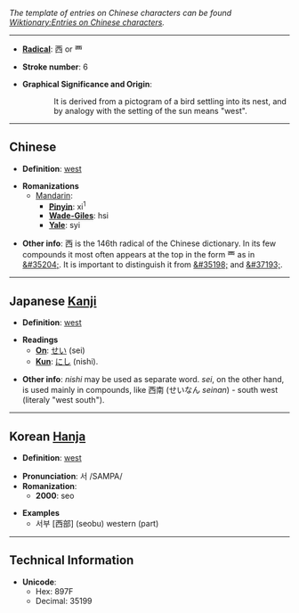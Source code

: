 ''The template of entries on Chinese characters can be found [[Wiktionary:Entries on Chinese characters]].''

----

* '''[[Wiktionary:Chinese radical | Radical]]''': &#35199; or &#35200;

* '''Stroke number''': 6

* '''Graphical Significance and Origin''':
::It is derived from a pictogram of a bird settling into its nest, and by analogy with the setting of the sun means "west".

----

== Chinese ==

* '''Definition''': [[west]]

* '''Romanizations'''
** [[Mandarin]]:
*** '''[[Pinyin]]''': xi<sup>1</sup>
*** '''[[Wade-Giles]]''': hsi
*** '''[[Yale]]''': syi

* '''Other info''':  &#35199; is the 146th radical of the Chinese dictionary.  In its few compounds it most often appears at the top in the form &#35200; as in [[&#35204;]].  It is important to distinguish it from [[&#35198;]] and [[&#37193;]].

----

== Japanese [[Kanji]] ==

* '''Definition''': [[west]]

* '''Readings'''
** '''[[On]]''': [[せい]] (sei)
** '''[[Kun]]''': [[にし]] (nishi).

* '''Other info''':  ''nishi'' may be used as separate word.  ''sei'', on the other hand, is used mainly in compounds, like  西南 (せいなん ''seinan'') - south west (literaly "west south").
----

== Korean [[Hanja]] ==

* '''Definition''': [[west]]

* '''Pronunciation''': 서 /SAMPA/
* '''Romanization''':
** '''2000''': seo

* '''Examples'''
** 서부 [西部] (seobu) western (part)

----
== Technical Information ==

* '''Unicode''':
** Hex: 897F
** Decimal: 35199